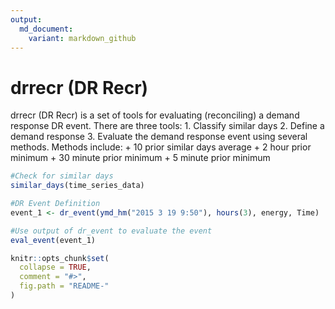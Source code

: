 ```yaml
---
output:
  md_document:
    variant: markdown_github
---
```

# drrecr (DR Recr)
drrecr (DR Recr) is a set of tools for evaluating (reconciling) a demand response DR event.  There are three tools:
1. Classify similar days
2. Define a demand response
3. Evaluate the demand response event using several methods.  Methods include:
  + 10 prior similar days average
  + 2 hour prior minimum
  + 30 minute prior minimum
  + 5 minute prior minimum
```r
#Check for similar days 
similar_days(time_series_data) 

#DR Event Definition
event_1 <- dr_event(ymd_hm("2015 3 19 9:50"), hours(3), energy, Time)

#Use output of dr_event to evaluate the event
eval_event(event_1)

```


```r
knitr::opts_chunk$set(
  collapse = TRUE,
  comment = "#>",
  fig.path = "README-"
)
```
